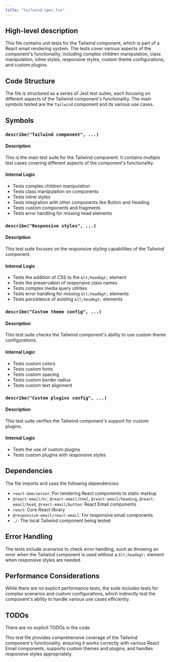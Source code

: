```yaml
---
title: "tailwind.spec.tsx"
---
```


## High-level description
This file contains unit tests for the Tailwind component, which is part of a React email rendering system. The tests cover various aspects of the component's functionality, including complex children manipulation, class manipulation, inline styles, responsive styles, custom theme configurations, and custom plugins.

## Code Structure
The file is structured as a series of Jest test suites, each focusing on different aspects of the Tailwind component's functionality. The main symbols tested are the `Tailwind` component and its various use cases.

## Symbols

### `describe("Tailwind component", ...)`
#### Description
This is the main test suite for the Tailwind component. It contains multiple test cases covering different aspects of the component's functionality.

#### Internal Logic
- Tests complex children manipulation
- Tests class manipulation on components
- Tests inline styles
- Tests integration with other components like Button and Heading
- Tests custom components and fragments
- Tests error handling for missing head elements

### `describe("Responsive styles", ...)`
#### Description
This test suite focuses on the responsive styling capabilities of the Tailwind component.

#### Internal Logic
- Tests the addition of CSS to the `&lt;head&gt;` element
- Tests the preservation of responsive class names
- Tests complex media query utilities
- Tests error handling for missing `&lt;head&gt;` elements
- Tests persistence of existing `&lt;head&gt;` elements

### `describe("Custom theme config", ...)`
#### Description
This test suite checks the Tailwind component's ability to use custom theme configurations.

#### Internal Logic
- Tests custom colors
- Tests custom fonts
- Tests custom spacing
- Tests custom border radius
- Tests custom text alignment

### `describe("Custom plugins config", ...)`
#### Description
This test suite verifies the Tailwind component's support for custom plugins.

#### Internal Logic
- Tests the use of custom plugins
- Tests custom plugins with responsive styles

## Dependencies
The file imports and uses the following dependencies:
- `react-dom/server`: For rendering React components to static markup
- `@react-email/hr`, `@react-email/html`, `@react-email/heading`, `@react-email/head`, `@react-email/button`: React Email components
- `react`: Core React library
- `@responsive-email/react-email`: For responsive email components
- `./`: The local Tailwind component being tested

## Error Handling
The tests include scenarios to check error handling, such as throwing an error when the Tailwind component is used without a `&lt;head&gt;` element when responsive styles are needed.

## Performance Considerations
While there are no explicit performance tests, the suite includes tests for complex scenarios and custom configurations, which indirectly test the component's ability to handle various use cases efficiently.

## TODOs
There are no explicit TODOs in the code.

This test file provides comprehensive coverage of the Tailwind component's functionality, ensuring it works correctly with various React Email components, supports custom themes and plugins, and handles responsive styles appropriately.